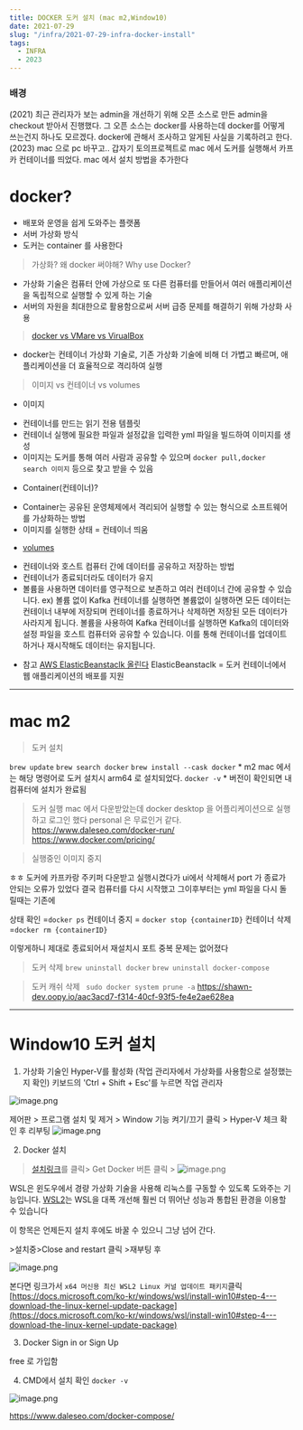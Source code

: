 ```yaml
---
title: DOCKER 도커 설치 (mac m2,Window10)
date: 2021-07-29
slug: "/infra/2021-07-29-infra-docker-install"
tags:
  - INFRA
  - 2023
---
```

### 배경
(2021)
최근 관리자가 보는 admin을 개선하기 위해
오픈 소스로 만든 admin을 checkout 받아서 진행했다.
그 오픈 소스는 docker를 사용하는데 docker를 어떻게 쓰는건지 하나도 모르겠다.
docker에 관해서 조사하고 알게된 사실을 기록하려고 한다.
(2023)
mac 으로 pc 바꾸고.. 갑자기 토의프로젝트로 mac 에서 도커를 실행해서 카프카 컨테이너를 띄었다.
mac 에서 설치 방법을 추가한다

# docker?
* 배포와 운영을 쉽게 도와주는 플랫폼
* 서버 가상화 방식
* 도커는 container 를 사용한다

> 가상화? 왜 docker 써야해? Why use Docker?
* 가상화 기술은 컴퓨터 안에 가상으로 또 다른 컴퓨터를 만들어서 여러 애플리케이션을 독립적으로 실행할 수 있게 하는 기술
* 서버의 자원을 최대한으로 활용함으로써 서버 급증 문제를 해결하기 위해 가상화 사용

> [docker vs VMare vs  VirualBox](https://cloudacademy.com/blog/docker-vs-virtual-machines-differences-you-should-know/)
* docker는 컨테이너 가상화 기술로, 기존 가상화 기술에 비해 더 가볍고 빠르며, 애플리케이션을 더 효율적으로 격리하여 실행

>  이미지 vs 컨테이너 vs volumes
* 이미지
- 컨테이너를 만드는 읽기 전용 템플릿
- 컨테이너 실행에 필요한 파일과 설정값을 입력한 yml 파일을 빌드하여 이미지를 생성
- 이미지는 도커를 통해 여러 사람과 공유할 수 있으며 `docker pull,docker search 이미지` 등으로 찾고 받을 수 있음

* Container(컨테이너)?
- Container는 공유된 운영체제에서 격리되어 실행할 수 있는 형식으로 소프트웨어를 가상화하는 방법
- 이미지를 실행한 상태 = 컨테이너 띄움

* [volumes](https://blog.naver.com/PostView.naver?blogId=oxcow119&logNo=222412860960&categoryNo=0&parentCategoryNo=0)
- 컨테이너와 호스트 컴퓨터 간에 데이터를 공유하고 저장하는 방법
- 컨테이너가 종료되더라도 데이터가 유지
- 볼륨을 사용하면 데이터를 영구적으로 보존하고 여러 컨테이너 간에 공유할 수 있습니다.
ex) 볼륨 없이 Kafka 컨테이너를 실행하면
볼륨없이 실행하면 모든 데이터는 컨테이너 내부에 저장되며  컨테이너를 종료하거나 삭제하면 저장된 모든 데이터가 사라지게 됩니다.
볼륨을 사용하여 Kafka 컨테이너를 실행하면 Kafka의 데이터와 설정 파일을 호스트 컴퓨터와 공유할 수 있습니다.
이를 통해 컨테이너를 업데이트하거나 재시작해도 데이터는 유지됩니다.




* 참고
[AWS ElasticBeanstaclk  올린다](https://docs.aws.amazon.com/ko_kr/elasticbeanstalk/latest/dg/create_deploy_docker.html)
ElasticBeanstaclk = 도커 컨테이너에서 웹 애플리케이션의 배포를 지원

___
# mac m2
> 도커 설치

`brew update`
`brew search docker`
`brew install --cask docker`
    *  m2 mac 에서는 해당 명령어로 도커 설치시 arm64 로 설치되었다.
`docker -v`
    * 버전이 확인되면 내 컴퓨터에 설치가 완료됨

> 도커 실행
mac 에서 다운받았는데
docker desktop 을 어플리케이션으로 실행하고 로그인 했다
personal 은 무료인거 같다.
https://www.daleseo.com/docker-run/
https://www.docker.com/pricing/

> 실행중인 이미지 중지

ㅎㅎ 도커에 카프카랑 주키퍼 다운받고 실행시켰다가 ui에서 삭제해서 port 가 종료가 안되는 오류가 있었다
결국 컴퓨터를 다시 시작했고
그이후부터는 yml 파일을 다시 돌릴때는 기존에

상태 확인 =`docker ps`
컨테이너 중지 = `docker stop {containerID}`
컨테이너 삭제 =`docker rm {containerID}`

이렇게하니 제대로 종료되어서 재설치시 포트 중복 문제는 없어졌다

> 도커 삭제
`brew uninstall docker`
`brew uninstall docker-compose`

> 도커 캐쉬 삭제
` sudo docker system prune -a`
https://shawn-dev.oopy.io/aac3acd7-f314-40cf-93f5-fe4e2ae628ea

___
# Window10 도커 설치

1. 가상화 기술인 Hyper-V를 활성화
(작업 관리자에서 가상화를 사용함으로 설정했는지 확인)
키보드의 'Ctrl + Shift + Esc'를 누르면 작업 관리자

![image.png](./docker1.JPG)

제어판 > 프로그램 설치 및 제거 > Window 기능 켜기/끄기 클릭 > Hyper-V 체크 확인 후 리부팅
![image.png](/content/postsnt/posts/img/docker2.JPG)

2. Docker 설치
> [설치링크](https://hub.docker.com/editions/community/docker-ce-desktop-windows/)를 클릭> Get Docker 버튼 클릭 >
![image.png](./docker3.JPG)

WSL은 윈도우에서 경량 가상화 기술을 사용해 리눅스를 구동할 수 있도록 도와주는 기능입니다. [WSL2](https://www.44bits.io/ko/post/wsl2-install-and-basic-usage)는 WSL을 대폭 개선해 훨씬 더 뛰어난 성능과 통합된 환경을 이용할 수 있습니다

이 항목은 언제든지 설치 후에도 바꿀 수 있으니 그냥 넘어 간다.

\>설치중\>Close and restart 클릭 \>재부팅 후

![image.png](./docker4.JPG)

본다면 링크가서 `x64 머신용 최신 WSL2 Linux 커널 업데이트 패키지`클릭
[https://docs.microsoft.com/ko-kr/windows/wsl/install-win10#step-4---download-the-linux-kernel-update-package](https://docs.microsoft.com/ko-kr/windows/wsl/install-win10#step-4---download-the-linux-kernel-update-package)

 3. Docker Sign in or Sign Up

free 로 가입함

 4. CMD에서 설치 확인 `docker -v`

![image.png](./docker5.JPG)



https://www.daleseo.com/docker-compose/